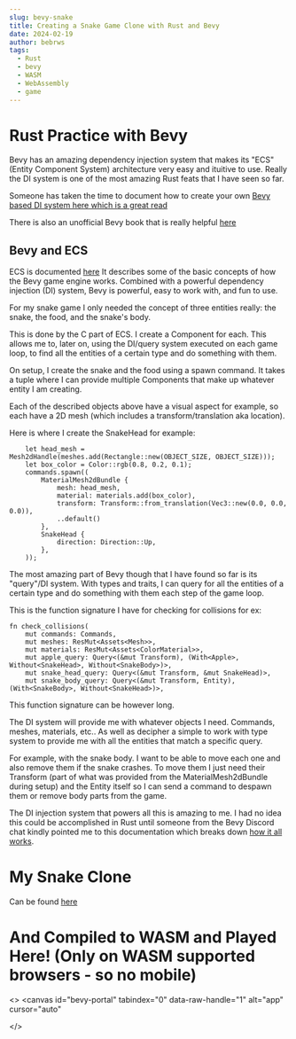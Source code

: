 ```yaml
---
slug: bevy-snake
title: Creating a Snake Game Clone with Rust and Bevy
date: 2024-02-19
author: bebrws
tags:
  - Rust
  - bevy
  - WASM
  - WebAssembly
  - game
---
```


# Rust Practice with Bevy

Bevy has an amazing dependency injection system that makes its "ECS" (Entity Component System) architecture very easy and ituitive to use.
Really the DI system is one of the most amazing Rust feats that I have seen so far.

Someone has taken the time to document how to create your own [Bevy based DI system here which is a great read](https://promethia-27.github.io/dependency_injection_like_bevy_from_scratch/chapter1/system.html)

There is also an unofficial Bevy book that is really helpful [here](https://bevy-cheatbook.github.io/programming/intro-data.html)

## Bevy and ECS

ECS is documented [here](https://bevyengine.org/learn/quick-start/getting-started/ecs/)
It describes some of the basic concepts of how the Bevy game engine works. Combined with a powerful dependency injection (DI) system, Bevy is powerful, easy to work with, and fun to use.

For my snake game I only needed the concept of three entities really: the snake, the food, and the snake's body.

This is done by the C part of ECS. I create a Component for each. This allows me to, later on, using the DI/query system executed on each game loop, to find all the entities of a certain type and do something with them.

On setup, I create the snake and the food using a spawn command. It takes a tuple where I can provide multiple Components that make up whatever entity I am creating.

Each of the described objects above have a visual aspect for example, so each have a 2D mesh (which includes a transform/translation aka location).

Here is where I create the SnakeHead for example:

```
    let head_mesh = Mesh2dHandle(meshes.add(Rectangle::new(OBJECT_SIZE, OBJECT_SIZE)));
    let box_color = Color::rgb(0.8, 0.2, 0.1);
    commands.spawn((
        MaterialMesh2dBundle {
            mesh: head_mesh,
            material: materials.add(box_color),
            transform: Transform::from_translation(Vec3::new(0.0, 0.0, 0.0)),
            ..default()
        },
        SnakeHead {
            direction: Direction::Up,
        },
    ));
```

The most amazing part of Bevy though that I have found so far is its "query"/DI system. With types and traits, I can query for all the entities of a certain type and do something with them each step of the game loop.

This is the function signature I have for checking for collisions for ex:

```
fn check_collisions(
    mut commands: Commands,
    mut meshes: ResMut<Assets<Mesh>>,
    mut materials: ResMut<Assets<ColorMaterial>>,
    mut apple_query: Query<(&mut Transform), (With<Apple>, Without<SnakeHead>, Without<SnakeBody>)>,
    mut snake_head_query: Query<(&mut Transform, &mut SnakeHead)>,
    mut snake_body_query: Query<(&mut Transform, Entity), (With<SnakeBody>, Without<SnakeHead>)>,
```

This function signature can be however long.

The DI system will provide me with whatever objects I need. Commands, meshes, materials, etc.. As well as decipher a simple to work with type system to provide me with all the entities that match a specific query.

For example, with the snake body. I want to be able to move each one and also remove them if the snake crashes. To move them I just need their Transform (part of what was provided from the MaterialMesh2dBundle during setup) and the Entity itself so I can send a command to despawn them or remove body parts from the game.

The DI injection system that powers all this is amazing to me. I had no idea this could be accomplished in Rust until someone from the Bevy Discord chat kindly pointed me to this documentation which breaks down [how it all works](https://promethia-27.github.io/dependency_injection_like_bevy_from_scratch/chapter1/system.html).

# My Snake Clone

Can be found [here](https://github.com/bebrws/bevy-snake)

# And Compiled to WASM and Played Here! (Only on WASM supported browsers - so no mobile)

<>
  <canvas
    id="bevy-portal"
    tabindex="0"
    data-raw-handle="1"
    alt="app"
    cursor="auto"
  ></canvas>
</>
